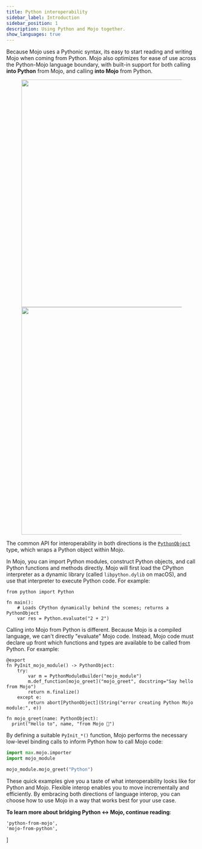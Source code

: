 ```yaml
---
title: Python interoperability
sidebar_label: Introduction
sidebar_position: 1
description: Using Python and Mojo together.
show_languages: true
---
```


Because Mojo uses a Pythonic syntax, its easy to start reading and writing Mojo
when coming from Python. Mojo also optimizes for ease of use across the
Python-Mojo language boundary, with built-in support for both calling **into
Python** from Mojo, and calling **into Mojo** from Python.

<figure>
  <img src={require('../images/python/python-interop.png').default}
       className="light" alt="" width="600" />
  <img src={require('../images/python/python-interop-dark.png').default}
       className="dark" alt="" width="600" />
</figure>

The common API for interoperability in both directions is the
[`PythonObject`](/mojo/stdlib/python/python_object/PythonObject) type, which
wraps a Python object within Mojo.

In Mojo, you can import Python modules, construct Python objects, and call
Python functions and methods directly. Mojo will first load the CPython
interpreter as a dynamic library (called `libpython.dylib` on macOS), and use
that interpreter to execute Python code. For example:

```mojo
from python import Python

fn main():
    # Loads CPython dynamically behind the scenes; returns a PythonObject
    var res = Python.evaluate("2 + 2")
```

Calling into Mojo from Python is different. Because Mojo is a compiled
language, we can't directly "evaluate" Mojo code. Instead, Mojo code must
declare up front which functions and types are available to be called from
Python. For example:

```mojo title="mojo_module.mojo"
@export
fn PyInit_mojo_module() -> PythonObject:
    try:
        var m = PythonModuleBuilder("mojo_module")
        m.def_function[mojo_greet]("mojo_greet", docstring="Say hello from Mojo")
        return m.finalize()
    except e:
        return abort[PythonObject](String("error creating Python Mojo module:", e))

fn mojo_greet(name: PythonObject):
  print("Hello to", name, "from Mojo 👋")
```

By defining a suitable `PyInit_*()` function, Mojo performs the necessary
low-level binding calls to inform Python how to call Mojo code:

```python title="main.py"
import max.mojo.importer
import mojo_module

mojo_module.mojo_greet("Python")
```

These quick examples give you a taste of what interoperability looks like for
Python and Mojo. Flexible interop enables you to move incrementally and
efficiently. By embracing both directions of language interop, you can choose
how to use Mojo in a way that works best for your use case.

**To learn more about bridging Python ↔ Mojo, continue reading**:



    'python-from-mojo',
    'mojo-from-python',
]

<MDXListing mdxList={docs} />
